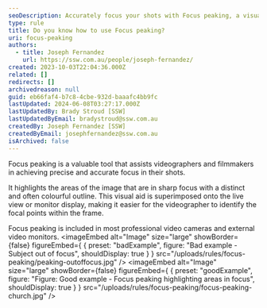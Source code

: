 ```yaml
---
seoDescription: Accurately focus your shots with Focus peaking, a visual tool highlighting areas of sharp focus on live views or monitors.
type: rule
title: Do you know how to use Focus peaking?
uri: focus-peaking
authors:
  - title: Joseph Fernandez
    url: https://ssw.com.au/people/joseph-fernandez/
created: 2023-10-03T22:04:36.000Z
related: []
redirects: []
archivedreason: null
guid: eb66faf4-b7c8-4cbe-932d-baaafc4bb9fc
lastUpdated: 2024-06-08T03:27:17.000Z
lastUpdatedBy: Brady Stroud [SSW]
lastUpdatedByEmail: bradystroud@ssw.com.au
createdBy: Joseph Fernandez [SSW]
createdByEmail: josephfernandez@ssw.com.au
isArchived: false
---
```


Focus peaking is a valuable tool that assists videographers and filmmakers in achieving precise and accurate focus in their shots.

It highlights the areas of the image that are in sharp focus with a distinct and often colourful outline. This visual aid is superimposed onto the live view or monitor display, making it easier for the videographer to identify the focal points within the frame.

Focus peaking is included in most professional video cameras and external video monitors.
<imageEmbed
  alt="Image"
  size="large"
  showBorder={false}
  figureEmbed={ {
    preset: "badExample",
    figure: "Bad example - Subject out of focus",
    shouldDisplay: true
  } }
  src="/uploads/rules/focus-peaking/peaking-outoffocus.jpg"
/>
<imageEmbed
  alt="Image"
  size="large"
  showBorder={false}
  figureEmbed={ {
    preset: "goodExample",
    figure: "Figure: Good example - Focus peaking highlighting areas in focus",
    shouldDisplay: true
  } }
  src="/uploads/rules/focus-peaking/focus-peaking-church.jpg"
/>
